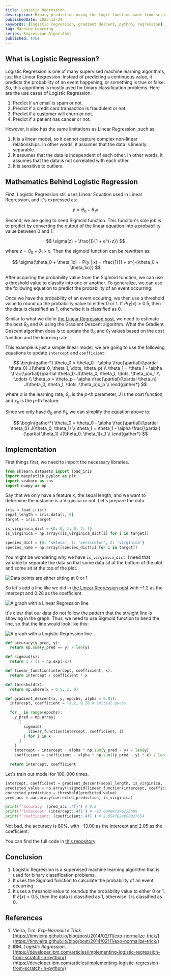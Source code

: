 ```yaml
---
title: Logistic Regression
description: Binary prediction using the logit function made from scratch
publishedDate: 2023-12-24
keywords: [logistic regression, gradient descent, python, regression]
tag: Machine Learning
series: Regression Algorithms
published: true
---
```


## What is Logistic Regression?

Logistic Regression is one of many supervised machine learning algorithms, just like Linear Regression.
Instead of predicting a continuous value, it predicts the probability of an event happening, or something is true or false.
So, this algorithms is mostly used for binary classification problems. Here are the use cases of Logistic Regression:

1. Predict if an email is spam or not.
2. Predict if a credit card transaction is fraudulent or not.
3. Predict if a customer will churn or not.
4. Predict if a patient has cancer or not.

However, it also has the same limitations as Linear Regression, such as:

1. It is a linear model, so it cannot capture complex non-linear relationships. In other words, it assumes that the data is linearly separable.
2. It assumes that the data is independent of each other. In other words, it assumes that the data is not correlated with each other.
3. It is sensitive to outliers.

## Mathematics Behind Logistic Regression

First, Logistic Regression still uses Linear Equation used in Linear Regression, and it's expressed as:

$$
\hat{y} = \theta_0 + \theta_1x
$$

Second, we are going to need Sigmoid function.
This funciton's sole job is to predict by converting the output of the linear equation into a probability value between $0$ and $1$.

$$
\sigma(z) = \frac{1}{1 + e^{-z}}
$$

where $z = \theta_0 + \theta_1 \times x$. Then the sigmoid function can be rewritten as:

$$
\sigma(\theta_0 + \theta_1x) = P(y | x) = \frac{1}{1 + e^{-(\theta_0 + \theta_1x)}}
$$

After acquiring the probability value from the Sigmoid function, we can use a threshold value to classify into one or another.
To generalize, we can use the following equation to predict the probability of an event occurring:

Once we have the probability of an event occuring, we then use a threshold value to round up the probability value to either $0$ or $1$.
If $P(y | x) \geq 0.5$, then the data is classified as $1$, otherwise it is classified as $0$.

Similar to what we did in [the Linear Regression post](/posts/linear-regression), we need to estimate the best $\theta_0$ and $\theta_1$ using the Gradient Descent algorithm.
What the Gradient Descent algorithm does is to update the $\theta_0$ and $\theta_1$ values based on the cost function and the learning rate.

This example is just a simple linear model, we are going to use the following equations to update `intercept` and `coefficient`:

$$
\begin{gather*}
\theta_0 = \theta_0 - \alpha \frac{\partial}{\partial \theta_0} J(\theta_0, \theta_1, \dots, \theta_p) \\
\theta_1 = \theta_1 - \alpha \frac{\partial}{\partial \theta_1} J(\theta_0, \theta_1, \dots, \theta_p)x_1 \\
\cdots \\
\theta_p = \theta_p - \alpha \frac{\partial}{\partial \theta_n} J(\theta_0, \theta_1, \dots, \theta_p)x_p \\
\end{gather*}
$$

where $\alpha$ is the learning rate, $\theta_p$ is the $p$-th parameter, $J$ is the cost function, and $x_p$ is the $p$-th feature.

Since we only have $\theta_0$ and $\theta_1$, we can simplify the equation above to:

$$
\begin{gather*}
\theta_0 = \theta_0 - \alpha \frac{\partial}{\partial \theta_0} J(\theta_0, \theta_1) \\
\theta_1 = \theta_1 - \alpha \frac{\partial}{\partial \theta_1} J(\theta_0, \theta_1)x_1 \\
\end{gather*}
$$

## Implementation

First things first, we need to import the necessary libraries.

```python
from sklearn.datasets import load_iris
import matplotlib.pyplot as plt
import seaborn as sns
import numpy as np
```

Say that we only have a feature $x$, the sepal length, and we want to determine the instance is a Virginica or not.
Let's prepare the data.

```python
iris = load_iris()
sepal_length = iris.data[:, 0]
target = iris.target

is_virginica_dict = {0: 0, 1: 0, 2: 1}
is_virginica = np.array([is_virginica_dict[i] for i in target])

species_dict = {0: 'setosa', 1: 'versicolor', 2: 'virginica'}
species_name = np.array([species_dict[i] for i in target])
```

You might be wondering why we have `is_virginica_dict`.
I need that variable to separate the data so that some data sit at the bottom of the plot and some sit at the top of the plot.

![Data points are either sitting at 0 or 1](/assets/posts/logistic-regression/data.png)

So let's add a line like we did in [the Linear Regression post](/posts/linear-regression) with $-1.2$ as the intercept and $0.28$ as the coefficient.

![A graph with a Linear Regression line](/assets/posts/logistic-regression/non-linear.png)

It's clear that our data do not follow the pattern that the straight line is showing in the graph.
Thus, we need to use Sigmoid function to bend the line, so that the line would look like this:

![A graph with a Logistic Regression line](/assets/posts/logistic-regression/logreg.png)

```python
def accuracy(y_pred, y):
  return np.sum(y_pred == y) / len(y)

def sigmoid(x):
  return 1 / (1 + np.exp(-x))

def linear_function(intercept, coefficient, x):
  return intercept + coefficient * x

def threshold(x):
  return np.where(x > 0.5, 1, 0)

def gradient_descent(x, y, epochs, alpha = 0.01):
  intercept, coefficient = -1.2, 0.28 # initial guess

  for _ in range(epochs):
    y_pred = np.array(
      [
        sigmoid(
          linear_function(intercept, coefficient, i)
        ) for i in x
      ]
    )
    intercept = intercept - alpha * np.sum(y_pred - y) / len(y)
    coefficient = coefficient - alpha * np.sum((y_pred - y) * x) / len(y)

  return intercept, coefficient
```

Let's train our model for $100,000$ times.

```python
intercept, coefficient = gradient_descent(sepal_length, is_virginica, 100000)
predicted_value = np.array([sigmoid(linear_function(intercept, coefficient, i)) for i in sepal_length])
corrected_prediction = threshold(predicted_value)
pred_acc = aaccuracy(corrected_prediction, is_virginica)

print(f'accuracy: {pred_acc:.4f}') # 0.8
print(f'intercept: {intercept:.4f}') # -13.004847396222699
print(f'coefficient: {coefficient:.4f}') # 2.0547824850027654
```

Not bad, the accuracy is $80\%$, with $-13.00$ as the intercept and $2.05$ as the coefficient.

You can find the full code in [this repository](https://github.com/bsraya/machine-learning-algorithms/blob/main/logistic-regression.ipynb)

## Conclusion

1. Logistic Regression is a supervised machine learning algorithm that is used for binary classification problems.
2. It uses the Sigmoid function to calculate the probability of an event occurring.
3. It uses a threshold value to roundup the probability value to either $0$ or $1$. If $\delta(x) > 0.5$, then the data is classified as $1$, otherwise it is classified as $0$.

## References

1. Vieira, Tim. _Exp-Normalize Trick_. [https://timvieira.github.io/blog/post/2014/02/11/exp-normalize-trick/](https://timvieira.github.io/blog/post/2014/02/11/exp-normalize-trick/)
2. IBM. _Logistic Regression_. [https://developer.ibm.com/articles/implementing-logistic-regression-from-scratch-in-python/](https://developer.ibm.com/articles/implementing-logistic-regression-from-scratch-in-python/)